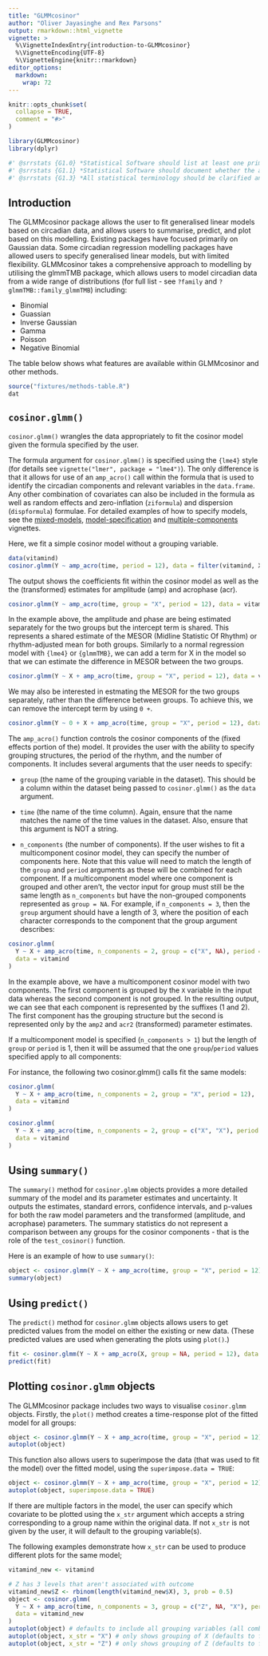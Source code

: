 ```yaml
---
title: "GLMMcosinor"
author: "Oliver Jayasinghe and Rex Parsons"
output: rmarkdown::html_vignette
vignette: >
  %\VignetteIndexEntry{introduction-to-GLMMcosinor}
  %\VignetteEncoding{UTF-8}
  %\VignetteEngine{knitr::rmarkdown}
editor_options: 
  markdown: 
    wrap: 72
---
```


```r
knitr::opts_chunk$set(
  collapse = TRUE,
  comment = "#>"
)
```

```r
library(GLMMcosinor)
library(dplyr)
```

```r
#' @srrstats {G1.0} *Statistical Software should list at least one primary reference from published academic literature.*
#' @srrstats {G1.1} *Statistical Software should document whether the algorithm(s) it implements are:* - *The first implementation of a novel algorithm*; or - *The first implementation within **R** of an algorithm which has previously been implemented in other languages or contexts*; or - *An improvement on other implementations of similar algorithms in **R***.
#' @srrstats {G1.3} *All statistical terminology should be clarified and unambiguously defined.*
```

## Introduction

The GLMMcosinor package allows the user to fit generalised linear models
based on circadian data, and allows users to summarise, predict, and
plot based on this modelling. Existing packages have focused primarily
on Gaussian data. Some circadian regression modelling packages have
allowed users to specify generalised linear models, but with limited
flexibility. GLMMcosinor takes a comprehensive approach to modelling by
utilising the glmmTMB package, which allows users to model circadian
data from a wide range of distributions (for full list - see `?family`
and `?glmmTMB::family_glmmTMB`) including:

-   Binomial
-   Guassian
-   Inverse Gaussian
-   Gamma
-   Poisson
-   Negative Binomial

The table below shows what features are available within GLMMcosinor and
other methods.

```r
source("fixtures/methods-table.R")
dat
```

## `cosinor.glmm()`

`cosinor.glmm()` wrangles the data appropriately to fit the cosinor
model given the formula specified by the user.

The formula argument for `cosinor.glmm()` is specified using the
`{lme4}` style (for details see `vignette("lmer", package = "lme4")`).
The only difference is that it allows for use of an `amp_acro()` call
within the formula that is used to identify the circadian components and
relevant variables in the `data.frame`. Any other combination of
covariates can also be included in the formula as well as random effects
and zero-inflation (`ziformula`) and dispersion (`dispformula`)
formulae. For detailed examples of how to specify models, see the
[mixed-models](https://rwparsons.github.io/GLMMcosinor/articles/mixed-models.html),
[model-specification](https://rwparsons.github.io/GLMMcosinor/articles/model-specification.html)
and
[multiple-components](https://rwparsons.github.io/GLMMcosinor/articles/multiple-components.html)
vignettes.

Here, we fit a simple cosinor model without a grouping variable.

```r
data(vitamind)
cosinor.glmm(Y ~ amp_acro(time, period = 12), data = filter(vitamind, X == 0))
```

The output shows the coefficients fit within the cosinor model as well
as the the (transformed) estimates for amplitude (amp) and acrophase
(acr).

```r
cosinor.glmm(Y ~ amp_acro(time, group = "X", period = 12), data = vitamind)
```

In the example above, the amplitude and phase are being estimated
separately for the two groups but the intercept term is shared. This
represents a shared estimate of the MESOR (Midline Statistic Of Rhythm)
or rhythm-adjusted mean for both groups. Similarly to a normal
regression model with `{lme4}` or `{glmmTMB}`, we can add a term for X
in the model so that we can estimate the difference in MESOR between the
two groups.

```r
cosinor.glmm(Y ~ X + amp_acro(time, group = "X", period = 12), data = vitamind)
```

We may also be interested in estmating the MESOR for the two groups
separately, rather than the difference between groups. To achieve this,
we can remove the intercept term by using `0 +`.

```r
cosinor.glmm(Y ~ 0 + X + amp_acro(time, group = "X", period = 12), data = vitamind)
```

The `amp_acro()` function controls the cosinor components of the (fixed
effects portion of the) model. It provides the user with the ability to
specify grouping structures, the period of the rhythm, and the number of
components. It includes several arguments that the user needs to
specify:

-   `group` (the name of the grouping variable in the dataset). This
    should be a column within the dataset being passed to
    `cosinor.glmm()` as the `data` argument.

-   `time` (the name of the time column). Again, ensure that the name
    matches the name of the time values in the dataset. Also, ensure
    that this argument is NOT a string.

-   `n_components` (the number of components). If the user wishes to fit
    a multicomponent cosinor model, they can specify the number of
    components here. Note that this value will need to match the length
    of the `group` and `period` arguments as these will be combined for
    each component. If a multicomponent model where one component is
    grouped and other aren't, the vector input for group must still be
    the same length as `n_components` but have the non-grouped
    components represented as `group = NA`. For example, if
    `n_components = 3`, then the `group` argument should have a length
    of 3, where the position of each character corresponds to the
    component that the group argument describes:

```r
cosinor.glmm(
  Y ~ X + amp_acro(time, n_components = 2, group = c("X", NA), period = c(12, 8)),
  data = vitamind
)
```

In the example above, we have a multicomponent cosinor model with two
components. The first component is grouped by the `X` variable in the
input data whereas the second component is not grouped. In the resulting
output, we can see that each component is represented by the suffixes (1
and 2). The first component has the grouping structure but the second is
represented only by the `amp2` and `acr2` (transformed) parameter
estimates.

If a multicomponent model is specified (`n_components > 1`) but the
length of `group` or `period` is 1, then it will be assumed that the one
`group`/`period` values specified apply to all components:

For instance, the following two cosinor.glmm() calls fit the same
models:

```r
cosinor.glmm(
  Y ~ X + amp_acro(time, n_components = 2, group = "X", period = 12),
  data = vitamind
)

cosinor.glmm(
  Y ~ X + amp_acro(time, n_components = 2, group = c("X", "X"), period = c(12, 12)),
  data = vitamind
)
```

## Using `summary()`

The `summary()` method for `cosinor.glmm` objects provides a more
detailed summary of the model and its parameter estimates and
uncertainty. It outputs the estimates, standard errors, confidence
intervals, and p-values for both the raw model parameters and the
transformed (amplitude, and acrophase) parameters. The summary
statistics do not represent a comparison between any groups for the
cosinor components - that is the role of the `test_cosinor()` function.

Here is an example of how to use `summary()`:

```r
object <- cosinor.glmm(Y ~ X + amp_acro(time, group = "X", period = 12), data = vitamind)
summary(object)
```

## Using `predict()`

The `predict()` method for `cosinor.glmm` objects allows users to get
predicted values from the model on either the existing or new data.
(These predicted values are used when generating the plots using
`plot()`.)

```r
fit <- cosinor.glmm(Y ~ X + amp_acro(X, group = NA, period = 12), data = vitamind)
predict(fit)
```

## Plotting `cosinor.glmm` objects

The GLMMcosinor package includes two ways to visualise `cosinor.glmm`
objects. Firstly, the `plot()` method creates a time-response plot of
the fitted model for all groups:

```r
object <- cosinor.glmm(Y ~ X + amp_acro(time, group = "X", period = 12), data = vitamind)
autoplot(object)
```

This function also allows users to superimpose the data (that was used
to fit the model) over the fitted model, using the
`superimpose.data = TRUE`:

```r
object <- cosinor.glmm(Y ~ X + amp_acro(time, group = "X", period = 12), data = vitamind)
autoplot(object, superimpose.data = TRUE)
```

If there are multiple factors in the model, the user can specify which
covariate to be plotted using the `x_str` argument which accepts a
string corresponding to a group name within the original data. If not
`x_str` is not given by the user, it will default to the grouping
variable(s).

The following examples demonstrate how `x_str` can be used to produce
different plots for the same model;

```r
vitamind_new <- vitamind

# Z has 3 levels that aren't associated with outcome
vitamind_new$Z <- rbinom(length(vitamind_new$X), 3, prob = 0.5)
object <- cosinor.glmm(
  Y ~ X + amp_acro(time, n_components = 3, group = c("Z", NA, "X"), period = c(12, 10, 8)),
  data = vitamind_new
)
autoplot(object) # defaults to include all grouping variables (all combinations of X and Z)
autoplot(object, x_str = "X") # only shows grouping of X (defaults to first level of Z)
autoplot(object, x_str = "Z") # only shows grouping of Z (defaults to first level of X)
```

```         
```
